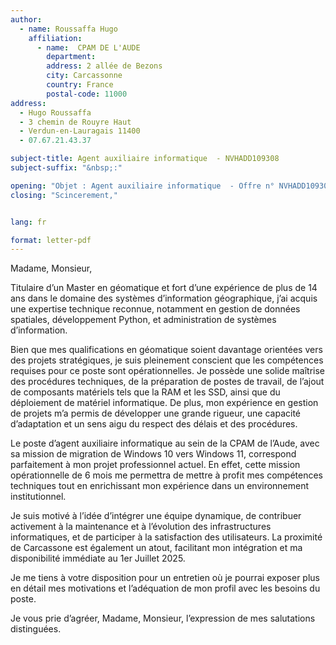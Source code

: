 ```yaml
---
author:
  - name: Roussaffa Hugo
    affiliation:
      - name:  CPAM DE L'AUDE
        department: 
        address: 2 allée de Bezons
        city: Carcassonne 
        country: France
        postal-code: 11000
address:
  - Hugo Roussaffa
  - 3 chemin de Rouyre Haut
  - Verdun-en-Lauragais 11400
  - 07.67.21.43.37

subject-title: Agent auxiliaire informatique  - NVHADD109308
subject-suffix: "&nbsp;:"

opening: "Objet : Agent auxiliaire informatique  - Offre n° NVHADD109308"
closing: "Scincerement,"


lang: fr

format: letter-pdf
---
```



Madame, Monsieur,

Titulaire d'un Master en géomatique et fort d'une expérience de plus de 14 ans dans le domaine des systèmes d'information géographique, j'ai acquis une expertise technique reconnue, notamment en gestion de données spatiales, développement Python, et administration de systèmes d'information.


Bien que mes qualifications en géomatique soient davantage orientées vers des projets stratégiques, je suis pleinement conscient que les compétences requises pour ce poste sont opérationnelles. Je possède une solide maîtrise des procédures techniques, de la préparation de postes de travail, de l'ajout de composants matériels tels que la RAM et les SSD, ainsi que du déploiement de matériel informatique. De plus, mon expérience en gestion de projets m'a permis de développer une grande rigueur, une capacité d'adaptation et un sens aigu du respect des délais et des procédures.

Le poste d'agent auxiliaire informatique au sein de la CPAM de l'Aude, avec sa mission de migration de Windows 10 vers Windows 11, correspond parfaitement à mon projet professionnel actuel. En effet, cette mission opérationnelle de 6 mois me permettra de mettre à profit mes compétences techniques tout en enrichissant mon expérience dans un environnement institutionnel.

Je suis motivé à l'idée d'intégrer une équipe dynamique, de contribuer activement à la maintenance et à l'évolution des infrastructures informatiques, et de participer à la satisfaction des utilisateurs. La proximité de Carcassone est également un atout, facilitant mon intégration et ma disponibilité immédiate au 1er Juillet 2025.

Je me tiens à votre disposition pour un entretien où je pourrai exposer plus en détail mes motivations et l'adéquation de mon profil avec les besoins du poste.

Je vous prie d'agréer, Madame, Monsieur, l'expression de mes salutations distinguées.